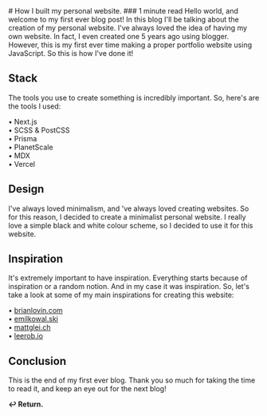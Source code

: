 
<title>How I built my personal website.</title>
<link rel="icon" href="./icon.png" />
<div className={styles.blog}>
# How I built my personal website.
### 1 minute read
Hello world, and welcome to my first ever blog post! In this blog I'll be talking about the creation of my personal website. I've always loved the idea of having my own website. In fact, I even created one 5 years ago using blogger. However, this is my first ever time making a proper portfolio website using JavaScript. So this is how I've done it!

## Stack
The tools you use to create something is incredibly important. So, here's are the tools I used:

• Next.js <br/>
• SCSS & PostCSS<br/>
• Prisma<br/>
• PlanetScale<br/> 
• MDX<br/>
• Vercel

## Design
I've always loved minimalism, and 've always loved creating websites. So for this reason, I decided to create a minimalist personal website. I really love a simple black and white colour scheme, so I decided to use it for this website.

## Inspiration
It's extremely important to have inspiration. Everything starts because of inspiration or a random notion. And in my case it was inspiration. So, let's take a look at some of my main inspirations for creating this website: 

<div classNames={styles.inspoLinks}>
• <a href="https://brianlovin.com"> brianlovin.com</a><br/>
• <a href="https://emilkowal.ski"> emilkowal.ski</a><br/>
• <a href="https://mattglei.ch">mattglei.ch</a><br/>
• <a href="https://leerob.io">leerob.io</a>
</div>

## Conclusion
This is the end of my first ever blog. Thank you so much for taking the time to read it, and keep an eye out for the next blog!

<b><Link href="/blog"> ↩ Return. </Link></b>
</div>
